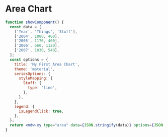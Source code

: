 # Area Chart

```jsx live
function showComponent() {
  const data = [
    ['Year', 'Things', 'Stuff'],
    ['2004', 1000, 400],
    ['2005', 1170, 460],
    ['2006', 660, 1120],
    ['2007', 1030, 540],
  ];
  const options = {
    title: 'My First Area Chart',
    theme: 'material',
    seriesOptions: {
      styleMapping: {
        Stuff: {
          type: 'line',
        },
      },
    },
    legend: {
      isLegendClick: true,
    },
  };
  return <mdw-xy type="area" data={JSON.stringify(data)} options={JSON.stringify(options)}></mdw-xy>;
}
```
